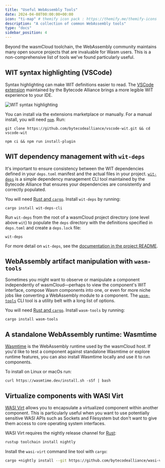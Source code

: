 ```yaml
---
title: "Useful WebAssembly Tools"
date: 2024-04-08T00:00:00+00:00
icon: "ti-map" # themify icon pack : https://themify.me/themify-icons
description: "A collection of common WebAssembly tools"
type: "docs"
sidebar_position: 4
---
```


<head>
  <meta name="robots" content="noindex" />
</head>

Beyond the wasmCloud toolchain, the WebAssembly community maintains many open source projects that are invaluable for Wasm users. This is a non-comprehensive list of tools we've found particularly useful.

## WIT syntax highlighting (VSCode)

Syntax highlighting can make WIT definitions easier to read. The [VSCode extension](https://github.com/bytecodealliance/vscode-wit/) maintained by the Bytecode Alliance brings a more legible WIT experience to your IDE. 

![WIT syntax highlighting](../../images/wit-syntax.png)

You can install via the extensions marketplace or manually. For a manual install, you will need [`npm`](https://www.npmjs.com/). Run:

```shell
git clone https://github.com/bytecodealliance/vscode-wit.git && cd vscode-wit
```
```shell
npm ci && npm run install-plugin
```

## WIT dependency management with `wit-deps`

It's important to ensure consistency between the WIT dependencies defined in your `deps.toml` manifest and the actual files in your project. [`wit-deps`](https://github.com/bytecodealliance/wit-deps) is a simple dependency management CLI tool maintained by the Bytecode Alliance that ensures your dependencies are consistently and correctly populated. 

You will need [Rust and `cargo`](https://doc.rust-lang.org/cargo/getting-started/installation.html). Install `wit-deps` by running:

```shell
cargo install wit-deps-cli
```

Run `wit-deps` from the root of a wasmCloud project directory (one level above `wit`) to populate the `deps` directory with the definitions specified in `deps.toml` and create a `deps.lock` file:

```shell
wit-deps
```

For more detail on `wit-deps`, see the [documentation in the project README](https://github.com/bytecodealliance/wit-deps).

## WebAssembly artifact manipulation with `wasm-tools`

Sometimes you might want to observe or manipulate a component independently of wasmCloud&mdash;perhaps to view the component's WIT interface, compose Wasm components into one, or even for more niche jobs like converting a WebAssembly module to a component. The [`wasm-tools`](https://github.com/bytecodealliance/wasm-tools) CLI tool is a utility belt with a long list of options. 

You will need [Rust and `cargo`](https://doc.rust-lang.org/cargo/getting-started/installation.html). Install `wasm-tools` by running:

```shell
cargo install wasm-tools
```

## A standalone WebAssembly runtime: Wasmtime

[Wasmtime](https://github.com/bytecodealliance/wasmtime) is the WebAssembly runtime used by the wasmCloud host. If you'd like to test a component against standalone Wasmtime or explore runtime features, you can also install Wasmtime locally and use it to run components.

To install on Linux or macOs run:

```shell
curl https://wasmtime.dev/install.sh -sSf | bash
```

## Virtualize components with WASI Virt

[WASI Virt](https://github.com/bytecodealliance/wasi-virt) allows you to encapsulate a virtualized component within another component. This is particularly useful when you want to use potentially sensitive WASI APIs such as Sockets and Filesystem but don't want to give them access to core operating system interfaces.

WASI Virt requires the nightly release channel for [Rust](https://www.rust-lang.org/tools/install):

```bash
rustup toolchain install nightly
```

Install the `wasi-virt` command line tool with `cargo`:

```bash
cargo +nightly install --git https://github.com/bytecodealliance/wasi-virt
```